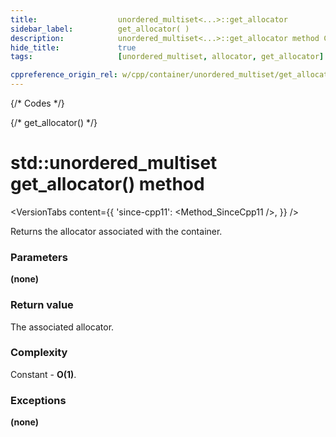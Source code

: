 ```yaml
---
title:					unordered_multiset<...>::get_allocator
sidebar_label:			get_allocator( )
description:			unordered_multiset<...>::get_allocator method C++ documentation
hide_title:				true
tags:					[unordered_multiset, allocator, get_allocator]

cppreference_origin_rel: w/cpp/container/unordered_multiset/get_allocator
---
```



{/* Codes */}

{/* get_allocator() */}

# std::unordered_multiset get_allocator() method

<VersionTabs content={{
    'since-cpp11': <Method_SinceCpp11 />,
}} />

Returns the allocator associated with the container.

### Parameters

**(none)**
 
### Return value

The associated allocator.

### Complexity

Constant - **O(1)**.

### Exceptions

**(none)**
